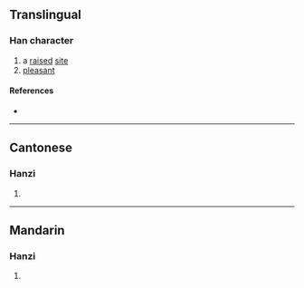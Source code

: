 {{character info/new}}
==Translingual==

===Han character===
{{Han char|rn=46|rad=山|as=10|sn=13|four=|canj=UUMT|ids=⿰山豈}}

# a [[raise]]d [[site]]
# [[pleasant]]

====References====
* {{Han ref|kx=0317.220|dkj=08343|dj=0618.010|hdz=10790.130|uh=5D66|ud=23910}}

----

==Cantonese==

===Hanzi===
{{yue-hanzi|jyut=[[hoi2]]|y=hoi2}}

# {{rfdef|yue|sort=山10}}

----

==Mandarin==

===Hanzi===
{{cmn-hanzi|pin=[[kǎi]] ([[kai3]]), [[ái]] ([[ai2]])|wg=k'ai<sup>3</sup>, ai<sup>2</sup>}}

# {{rfdef|cmn|sort=山10}}